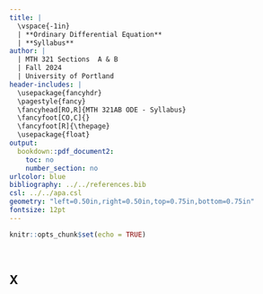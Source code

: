 ---
title: | 
  \vspace{-1in}
  | **Ordinary Differential Equation**
  | **Syllabus**
author: |
  | MTH 321 Sections  A & B
  | Fall 2024
  | University of Portland
header-includes: |
  \usepackage{fancyhdr}
  \pagestyle{fancy}
  \fancyhead[RO,R]{MTH 321AB ODE - Syllabus}
  \fancyfoot[CO,C]{}
  \fancyfoot[R]{\thepage}
  \usepackage{float}
output:
  bookdown::pdf_document2:
    toc: no
    number_section: no
urlcolor: blue
bibliography: ../../references.bib
csl: ../../apa.csl
geometry: "left=0.50in,right=0.50in,top=0.75in,bottom=0.75in"
fontsize: 12pt
---

```{r setup, include=FALSE}
knitr::opts_chunk$set(echo = TRUE)
```

<br>

## X
